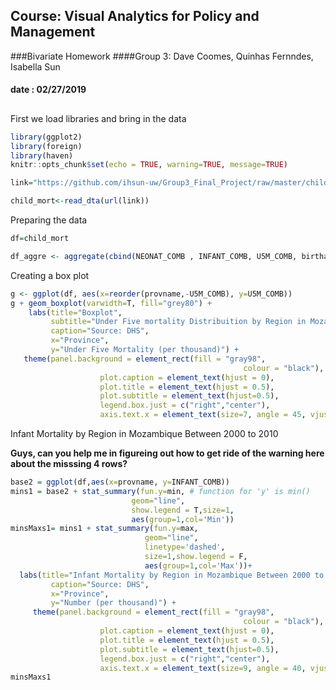 ## Course: Visual Analytics for Policy and Management
###Bivariate Homework 
####Group 3: Dave Coomes, Quinhas Fernndes, Isabella Sun

#### date : 02/27/2019 
## 
##

First we load libraries and bring in the data
```r
library(ggplot2)
library(foreign)
library(haven)
knitr::opts_chunk$set(echo = TRUE, warning=TRUE, message=TRUE)

link="https://github.com/ihsun-uw/Group3_Final_Project/raw/master/child_mortality.dta"

child_mort<-read_dta(url(link))

```

Preparing the data
```r

df=child_mort

df_aggre <- aggregate(cbind(NEONAT_COMB , INFANT_COMB, U5M_COMB, birthatend, hwdensity, midwifedensity)~provname, data=df, FUN=mean )

```

Creating a box plot 

```r
g <- ggplot(df, aes(x=reorder(provname,-U5M_COMB), y=U5M_COMB))
g + geom_boxplot(varwidth=T, fill="grey80") + 
    labs(title="Boxplot", 
         subtitle="Under Five mortality Distribuition by Region in Mozambique",
         caption="Source: DHS",
         x="Province",
         y="Under Five Mortality (per thousand)") +
   theme(panel.background = element_rect(fill = "gray98",
                                                    colour = "black"),
                    plot.caption = element_text(hjust = 0), 
                    plot.title = element_text(hjust = 0.5),
                    plot.subtitle = element_text(hjust=0.5),
                    legend.box.just = c("right","center"), 
                    axis.text.x = element_text(size=7, angle = 45, vjust = 1, hjust=1)) 

```


Infant Mortality by Region in Mozambique Between 2000 to 2010

**Guys, can you help me in figureing out how to get ride of the warning here about the misssing 4 rows?**
```r

base2 = ggplot(df,aes(x=provname, y=INFANT_COMB))
mins1 = base2 + stat_summary(fun.y=min, # function for 'y' is min()
                           geom="line",
                           show.legend = T,size=1,
                           aes(group=1,col='Min'))
minsMaxs1= mins1 + stat_summary(fun.y=max,
                              geom="line",
                              linetype='dashed',
                              size=1,show.legend = F,
                              aes(group=1,col='Max'))+
  labs(title="Infant Mortality by Region in Mozambique Between 2000 to 2010",
         caption="Source: DHS",
         x="Province",
         y="Number (per thousand)") +
     theme(panel.background = element_rect(fill = "gray98",
                                                    colour = "black"),
                    plot.caption = element_text(hjust = 0), 
                    plot.title = element_text(hjust = 0.5),
                    plot.subtitle = element_text(hjust=0.5),
                    legend.box.just = c("right","center"), 
                    axis.text.x = element_text(size=9, angle = 40, vjust = 1, hjust=1)) 
minsMaxs1
```

